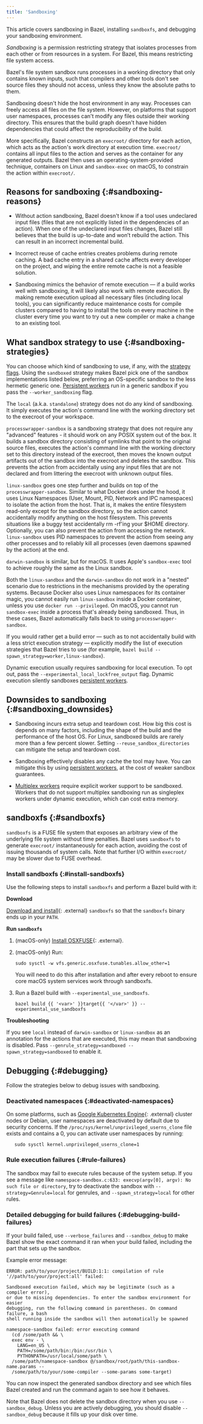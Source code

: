 ```yaml
---
title: 'Sandboxing'
---
```


This article covers sandboxing in Bazel, installing `sandboxfs`, and debugging
your sandboxing environment.

*Sandboxing* is a permission restricting strategy that isolates processes from
each other or from resources in a system. For Bazel, this means restricting file
system access.

Bazel's file system sandbox runs processes in a working directory that only
contains known inputs, such that compilers and other tools don't see source
files they should not access, unless they know the absolute paths to them.

Sandboxing doesn't hide the host environment in any way. Processes can freely
access all files on the file system. However, on platforms that support user
namespaces, processes can't modify any files outside their working directory.
This ensures that the build graph doesn't have hidden dependencies that could
affect the reproducibility of the build.

More specifically, Bazel constructs an `execroot/` directory for each action,
which acts as the action's work directory at execution time. `execroot/`
contains all input files to the action and serves as the container for any
generated outputs. Bazel then uses an operating-system-provided technique,
containers on Linux and `sandbox-exec` on macOS, to constrain the action within
`execroot/`.

## Reasons for sandboxing {:#sandboxing-reasons}

-   Without action sandboxing, Bazel doesn't know if a tool uses undeclared
    input files (files that are not explicitly listed in the dependencies of an
    action). When one of the undeclared input files changes, Bazel still
    believes that the build is up-to-date and won’t rebuild the action. This can
    result in an incorrect incremental build.

-   Incorrect reuse of cache entries creates problems during remote caching. A
    bad cache entry in a shared cache affects every developer on the project,
    and wiping the entire remote cache is not a feasible solution.

-   Sandboxing mimics the behavior of remote execution — if a build works well
    with sandboxing, it will likely also work with remote execution. By making
    remote execution upload all necessary files (including local tools), you can
    significantly reduce maintenance costs for compile clusters compared to
    having to install the tools on every machine in the cluster every time you
    want to try out a new compiler or make a change to an existing tool.

## What sandbox strategy to use {:#sandboxing-strategies}

You can choose which kind of sandboxing to use, if any, with the
[strategy flags](user-manual.html#strategy-options). Using the `sandboxed`
strategy makes Bazel pick one of the sandbox implementations listed below,
preferring an OS-specific sandbox to the less hermetic generic one.
[Persistent workers](/versions/7.0.0/remote/persistent) run in a generic sandbox if you pass
the `--worker_sandboxing` flag.

The `local` (a.k.a. `standalone`) strategy does not do any kind of sandboxing.
It simply executes the action's command line with the working directory set to
the execroot of your workspace.

`processwrapper-sandbox` is a sandboxing strategy that does not require any
"advanced" features - it should work on any POSIX system out of the box. It
builds a sandbox directory consisting of symlinks that point to the original
source files, executes the action's command line with the working directory set
to this directory instead of the execroot, then moves the known output artifacts
out of the sandbox into the execroot and deletes the sandbox. This prevents the
action from accidentally using any input files that are not declared and from
littering the execroot with unknown output files.

`linux-sandbox` goes one step further and builds on top of the
`processwrapper-sandbox`. Similar to what Docker does under the hood, it uses
Linux Namespaces (User, Mount, PID, Network and IPC namespaces) to isolate the
action from the host. That is, it makes the entire filesystem read-only except
for the sandbox directory, so the action cannot accidentally modify anything on
the host filesystem. This prevents situations like a buggy test accidentally rm
-rf'ing your $HOME directory. Optionally, you can also prevent the action from
accessing the network. `linux-sandbox` uses PID namespaces to prevent the action
from seeing any other processes and to reliably kill all processes (even daemons
spawned by the action) at the end.

`darwin-sandbox` is similar, but for macOS. It uses Apple's `sandbox-exec` tool
to achieve roughly the same as the Linux sandbox.

Both the `linux-sandbox` and the `darwin-sandbox` do not work in a "nested"
scenario due to restrictions in the mechanisms provided by the operating
systems. Because Docker also uses Linux namespaces for its container magic, you
cannot easily run `linux-sandbox` inside a Docker container, unless you use
`docker run --privileged`. On macOS, you cannot run `sandbox-exec` inside a
process that's already being sandboxed. Thus, in these cases, Bazel
automatically falls back to using `processwrapper-sandbox`.

If you would rather get a build error — such as to not accidentally build with a
less strict execution strategy — explicitly modify the list of execution
strategies that Bazel tries to use (for example, `bazel build
--spawn_strategy=worker,linux-sandbox`).

Dynamic execution usually requires sandboxing for local execution. To opt out,
pass the `--experimental_local_lockfree_output` flag. Dynamic execution silently
sandboxes [persistent workers](/versions/7.0.0/remote/persistent).

## Downsides to sandboxing {:#sandboxing_downsides}

-   Sandboxing incurs extra setup and teardown cost. How big this cost is
    depends on many factors, including the shape of the build and the
    performance of the host OS. For Linux, sandboxed builds are rarely more than
    a few percent slower. Setting `--reuse_sandbox_directories` can
    mitigate the setup and teardown cost.

-   Sandboxing effectively disables any cache the tool may have. You can
    mitigate this by using [persistent workers](/versions/7.0.0/remote/persistent), at
    the cost of weaker sandbox guarantees.

-   [Multiplex workers](/versions/7.0.0/remote/multiplex) require explicit worker support
    to be sandboxed. Workers that do not support multiplex sandboxing run as
    singleplex workers under dynamic execution, which can cost extra memory.

## sandboxfs {:#sandboxfs}

`sandboxfs` is a FUSE file system that exposes an arbitrary view of the
underlying file system without time penalties. Bazel uses `sandboxfs` to
generate `execroot/` instantaneously for each action, avoiding the cost of
issuing thousands of system calls. Note that further I/O within `execroot/` may
be slower due to FUSE overhead.

### Install sandboxfs {:#install-sandboxfs}

Use the following steps to install `sandboxfs` and perform a Bazel build with
it:

**Download**

[Download and install](https://github.com/bazelbuild/sandboxfs/blob/master/INSTALL.md){: .external}
`sandboxfs` so that the `sandboxfs` binary ends up in your `PATH`.

**Run `sandboxfs`**

1.  (macOS-only) [Install OSXFUSE](https://osxfuse.github.io/){: .external}.
2.  (macOS-only) Run:

    ```posix-terminal
    sudo sysctl -w vfs.generic.osxfuse.tunables.allow_other=1
    ```

    You will need to do this after installation and after every reboot to ensure
    core macOS system services work through sandboxfs.

3.  Run a Bazel build with `--experimental_use_sandboxfs`.

    ```posix-terminal
    bazel build {{ '<var>' }}target{{ '</var>' }} --experimental_use_sandboxfs
    ```

**Troubleshooting**

If you see `local` instead of `darwin-sandbox` or `linux-sandbox` as an
annotation for the actions that are executed, this may mean that sandboxing is
disabled. Pass `--genrule_strategy=sandboxed --spawn_strategy=sandboxed` to
enable it.

## Debugging {:#debugging}

Follow the strategies below to debug issues with sandboxing.

### Deactivated namespaces {:#deactivated-namespaces}

On some platforms, such as
[Google Kubernetes Engine](https://cloud.google.com/kubernetes-engine/){: .external}
cluster nodes or Debian, user namespaces are deactivated by default due to
security concerns. If the `/proc/sys/kernel/unprivileged_userns_clone` file
exists and contains a 0, you can activate user namespaces by running:

```posix-terminal
   sudo sysctl kernel.unprivileged_userns_clone=1
```

### Rule execution failures {:#rule-failures}

The sandbox may fail to execute rules because of the system setup. If you see a
message like `namespace-sandbox.c:633: execvp(argv[0], argv): No such file or
directory`, try to deactivate the sandbox with `--strategy=Genrule=local` for
genrules, and `--spawn_strategy=local` for other rules.

### Detailed debugging for build failures {:#debugging-build-failures}

If your build failed, use `--verbose_failures` and `--sandbox_debug` to make
Bazel show the exact command it ran when your build failed, including the part
that sets up the sandbox.

Example error message:

```
ERROR: path/to/your/project/BUILD:1:1: compilation of rule
'//path/to/your/project:all' failed:

Sandboxed execution failed, which may be legitimate (such as a compiler error),
or due to missing dependencies. To enter the sandbox environment for easier
debugging, run the following command in parentheses. On command failure, a bash
shell running inside the sandbox will then automatically be spawned

namespace-sandbox failed: error executing command
  (cd /some/path && \
  exec env - \
    LANG=en_US \
    PATH=/some/path/bin:/bin:/usr/bin \
    PYTHONPATH=/usr/local/some/path \
  /some/path/namespace-sandbox @/sandbox/root/path/this-sandbox-name.params --
  /some/path/to/your/some-compiler --some-params some-target)
```

You can now inspect the generated sandbox directory and see which files Bazel
created and run the command again to see how it behaves.

Note that Bazel does not delete the sandbox directory when you use
`--sandbox_debug`. Unless you are actively debugging, you should disable
`--sandbox_debug` because it fills up your disk over time.

